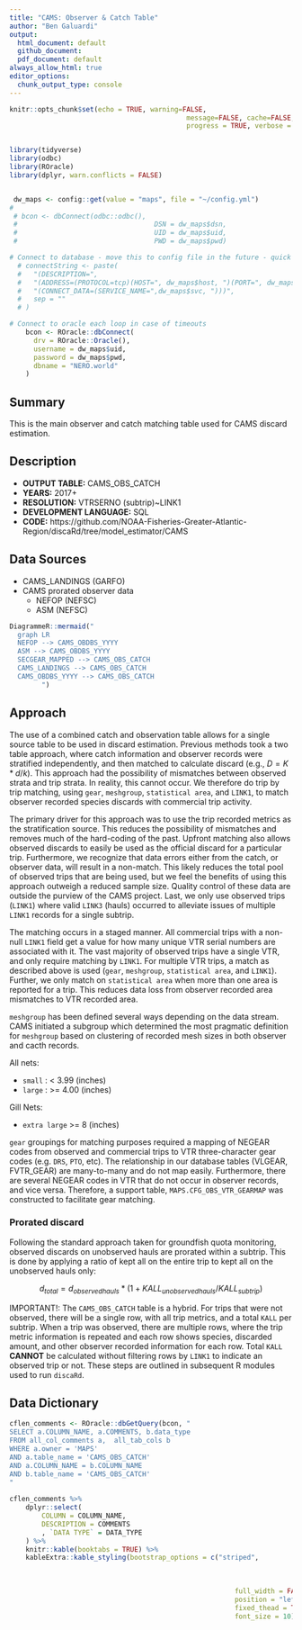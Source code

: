 ```yaml
---
title: "CAMS: Observer & Catch Table"
author: "Ben Galuardi"
output:
  html_document: default
  github_document:
  pdf_document: default
always_allow_html: true
editor_options: 
  chunk_output_type: console
---
```


```r
knitr::opts_chunk$set(echo = TRUE, warning=FALSE, 
											message=FALSE, cache=FALSE,
											progress = TRUE, verbose = FALSE)


library(tidyverse)
library(odbc)
library(ROracle)
library(dplyr, warn.conflicts = FALSE)


 dw_maps <- config::get(value = "maps", file = "~/config.yml")
# 
 # bcon <- dbConnect(odbc::odbc(), 
 # 									DSN = dw_maps$dsn, 
 # 									UID = dw_maps$uid, 
 # 									PWD = dw_maps$pwd)

# Connect to database - move this to config file in the future - quick addition for server
  # connectString <- paste(
  #   "(DESCRIPTION=",
  #   "(ADDRESS=(PROTOCOL=tcp)(HOST=", dw_maps$host, ")(PORT=", dw_maps$port, "))",
  #   "(CONNECT_DATA=(SERVICE_NAME=",dw_maps$svc, ")))",
  #   sep = ""
  # )

# Connect to oracle each loop in case of timeouts
    bcon <- ROracle::dbConnect(
      drv = ROracle::Oracle(),
      username = dw_maps$uid,
      password = dw_maps$pwd,
      dbname = "NERO.world"
    )
```

## Summary
This is the main observer and catch matching table used for CAMS discard estimation. 

## Description

- **OUTPUT TABLE:** CAMS_OBS_CATCH
- **YEARS:** 2017+
- **RESOLUTION:** VTRSERNO (subtrip)~LINK1
- **DEVELOPMENT LANGUAGE:** SQL
- **CODE:** https://github.com/NOAA-Fisheries-Greater-Atlantic-Region/discaRd/tree/model_estimator/CAMS


## Data Sources
- CAMS_LANDINGS (GARFO)
- CAMS prorated observer data
	+ NEFOP (NEFSC)
	+ ASM (NEFSC)

```r
DiagrammeR::mermaid("
  graph LR
  NEFOP --> CAMS_OBDBS_YYYY
  ASM --> CAMS_OBDBS_YYYY
  SECGEAR_MAPPED --> CAMS_OBS_CATCH
  CAMS_LANDINGS --> CAMS_OBS_CATCH
  CAMS_OBDBS_YYYY --> CAMS_OBS_CATCH
        ")
```

## Approach

The use of a combined catch and observation table allows for a single source table to be used in discard estimation. Previous methods took a two table approach, where catch information and observer records were stratified independently, and then matched to calculate discard (e.g., $D = K*d/k$). This approach had the possibility of mismatches between observed strata and trip strata. In reality, this cannot occur. We therefore do trip by trip matching, using `gear`, `meshgroup`, `statistical area`, and `LINK1`, to match observer recorded species discards with commercial trip activity. 

The primary driver for this approach was to use the trip recorded metrics as the stratification source. This reduces the possibility of mismatches and removes much of the hard-coding of the past. Upfront matching also allows observed discards to easily be used as the official discard for a particular trip. Furthermore, we recognize that data errors either from the catch, or observer data, will result in a non-match. This likely reduces the total pool of observed trips that are being used, but we feel the benefits of using this approach outweigh a reduced sample size. Quality control of these data are outside the purview of the CAMS project. Last, we only use observed trips (`LINK1`) where valid `LINK3` (hauls) occurred to alleviate issues of multiple `LINK1` records for a single subtrip. 

The matching occurs in a staged manner. All commercial trips with a non-null `LINK1` field get a value for how many unique VTR serial numbers are associated with it. The vast majority of observed trips have a single VTR, and only require matching by `LINK1`. For multiple VTR trips, a match as described above is used (`gear`, `meshgroup`, `statistical area`, and `LINK1`). Further, we only match on `statistical area` when more than one area is reported for a trip. This reduces data loss from observer recorded area mismatches to VTR recorded area.

`meshgroup` has been defined several ways depending on the data stream. CAMS initiated a subgroup which determined the most pragmatic definition for `meshgroup` based on clustering of recorded mesh sizes in both observer and cacth records.

All nets: 

- `small` : < 3.99 (inches)
<!-- - `medium` :  4-5.74 (inches) -->
- `large` : >= 4.00 (inches)

Gill Nets:

- `extra large` >= 8 (inches)

`gear` groupings for matching purposes required a mapping of NEGEAR codes from observed and commercial trips to VTR three-character gear codes (e.g. `DRS`, `PTO`, etc). The relationship in our database tables (VLGEAR, FVTR_GEAR) are many-to-many and do not map easily. Furthermore, there are several NEGEAR codes in VTR that do not occur in observer records, and vice versa. Therefore, a support table, `MAPS.CFG_OBS_VTR_GEARMAP` was constructed to facilitate gear matching. 

### Prorated discard

Following the standard approach taken for groundfish quota monitoring, observed discards on unobserved hauls are prorated within a subtrip. This is done by applying a ratio of kept all on the entire trip to kept all on the unobserved hauls only:

$$d_{total} = d_{observedhauls}*(1+KALL_{unobserved hauls}/KALL_{subtrip})$$


IMPORTANT!: The `CAMS_OBS_CATCH` table is a hybrid. For trips that were not observed, there will be a single row, with all trip metrics, and a total `KALL` per subtrip. When a trip was observed, there are multiple rows, where the trip metric information is repeated and each row shows species, discarded amount, and other observer recorded information for each row. Total `KALL` **CANNOT** be calculated without filtering rows by `LINK1` to indicate an observed trip or not. These steps are outlined in subsequent R modules used to run `discaRd`. 

## Data Dictionary

```r

cflen_comments <- ROracle::dbGetQuery(bcon, "
SELECT a.COLUMN_NAME, a.COMMENTS, b.data_type 
FROM all_col_comments a,  all_tab_cols b
WHERE a.owner = 'MAPS' 
AND a.table_name = 'CAMS_OBS_CATCH'
AND a.COLUMN_NAME = b.COLUMN_NAME
AND b.table_name = 'CAMS_OBS_CATCH'
"
																			)
cflen_comments %>%
	dplyr::select(
		COLUMN = COLUMN_NAME,
		DESCRIPTION = COMMENTS
		, `DATA TYPE` = DATA_TYPE
	) %>%
	knitr::kable(booktabs = TRUE) %>%
	kableExtra::kable_styling(bootstrap_options = c("striped", 
																									"hover", 
																									"condensed", 
																									"responsive"),
														full_width = FALSE,
														position = "left",
														fixed_thead = TRUE,
														font_size = 10)
```
